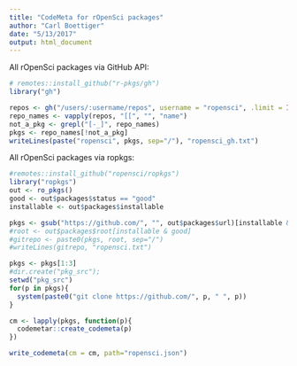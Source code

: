```yaml
---
title: "CodeMeta for rOpenSci packages"
author: "Carl Boettiger"
date: "5/13/2017"
output: html_document
---
```



All rOpenSci packages via GitHub API:

```r
# remotes::install_github("r-pkgs/gh")
library("gh")

repos <- gh("/users/:username/repos", username = "ropensci", .limit = Inf)
repo_names <- vapply(repos, "[[", "", "name")
not_a_pkg <- grepl("[-_]", repo_names)
pkgs <- repo_names[!not_a_pkg]
writeLines(paste("ropensci", pkgs, sep="/"), "ropensci_gh.txt")

```

All rOpenSci packages via ropkgs: 

```r
#remotes::install_github("ropensci/ropkgs")
library("ropkgs")
out <- ro_pkgs()
good <- out$packages$status == "good"
installable <- out$packages$installable

pkgs <- gsub("https://github.com/", "", out$packages$url)[installable & good]
#root <- out$packages$root[installable & good]
#gitrepo <- paste0(pkgs, root, sep="/")
#writeLines(gitrepo, "ropensci.txt")
```

```r
pkgs <- pkgs[1:3]
#dir.create("pkg_src"); 
setwd("pkg_src")
for(p in pkgs){
  system(paste0("git clone https://github.com/", p, " ", p))
}

cm <- lapply(pkgs, function(p){
  codemetar::create_codemeta(p)
})

write_codemeta(cm = cm, path="ropensci.json")
```

